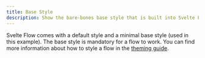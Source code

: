 ```yaml
---
title: Base Style
description: Show the bare-bones base style that is built into Svelte Flow, but is not used by default
---
```



Svelte Flow comes with a default style and a minimal base style (used in this example). The base style is mandatory for a flow to work. You can find more information about how to style a flow in the [theming guide](/learn/guides/theming).

<RemoteCodeViewer route="examples/styling/base-style" framework="svelte" />
